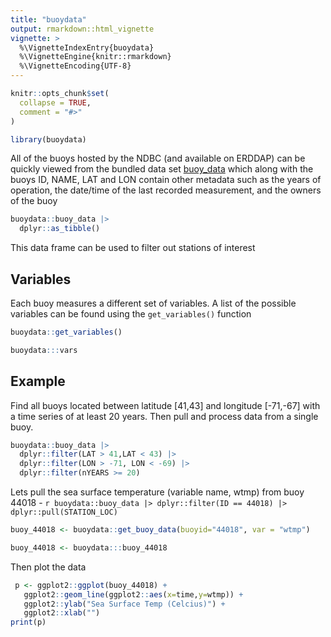 ```yaml
---
title: "buoydata"
output: rmarkdown::html_vignette
vignette: >
  %\VignetteIndexEntry{buoydata}
  %\VignetteEngine{knitr::rmarkdown}
  %\VignetteEncoding{UTF-8}
---
```


```r
knitr::opts_chunk$set(
  collapse = TRUE,
  comment = "#>"
)
```

```r
library(buoydata)
```

All of the buoys hosted by the NDBC (and available on ERDDAP) can be quickly viewed from the bundled data set [buoy_data](../reference/buoy_data.html) which along with the buoys ID, NAME, LAT and LON contain other metadata such as the years of operation, the date/time of the last recorded measurement, and the owners of the buoy 

```r
buoydata::buoy_data |> 
  dplyr::as_tibble()
```

This data frame can be used to filter out stations of interest

## Variables

Each buoy measures a different set of variables. A list of the possible variables can be found using the `get_variables()` function

```r
buoydata::get_variables()
```
```r
buoydata:::vars
```

## Example

Find all buoys located between latitude [41,43] and longitude [-71,-67] with a time series of at least 20 years. Then pull and process data from a single buoy. 

```r
buoydata::buoy_data |> 
  dplyr::filter(LAT > 41,LAT < 43) |> 
  dplyr::filter(LON > -71, LON < -69) |> 
  dplyr::filter(nYEARS >= 20)
```


Lets pull the sea surface temperature (variable name, wtmp) from buoy 44018 - `r buoydata::buoy_data |> dplyr::filter(ID == 44018) |> dplyr::pull(STATION_LOC)`

```r
buoy_44018 <- buoydata::get_buoy_data(buoyid="44018", var = "wtmp")
```

```r
buoy_44018 <- buoydata:::buoy_44018
```

Then plot the data

```r
 p <- ggplot2::ggplot(buoy_44018) +
   ggplot2::geom_line(ggplot2::aes(x=time,y=wtmp)) + 
   ggplot2::ylab("Sea Surface Temp (Celcius)") +
   ggplot2::xlab("")
print(p)
```


